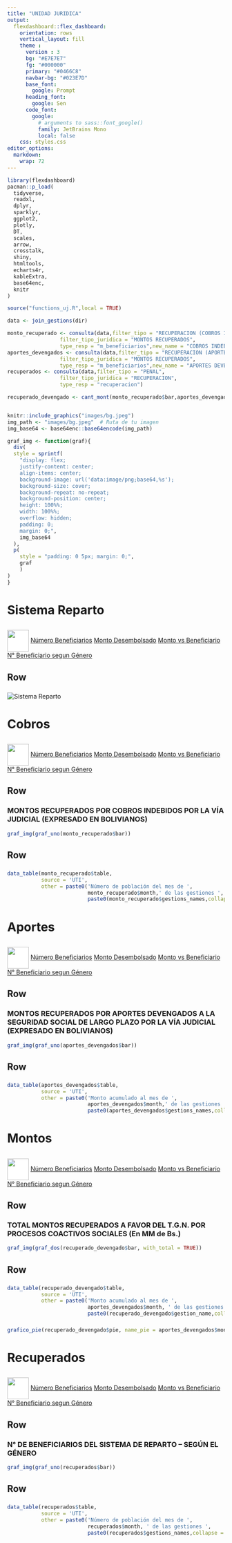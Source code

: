 ```yaml
---
title: "UNIDAD JURIDICA"
output: 
  flexdashboard::flex_dashboard:
    orientation: rows
    vertical_layout: fill
    theme : 
      version : 3
      bg: "#E7E7E7"
      fg: "#000000" 
      primary: "#0466C8"
      navbar-bg: "#023E7D"
      base_font: 
        google: Prompt
      heading_font:
        google: Sen
      code_font:
        google: 
          # arguments to sass::font_google() 
          family: JetBrains Mono
          local: false
    css: styles.css
editor_options: 
  markdown: 
    wrap: 72
---
```


```r
library(flexdashboard)
pacman::p_load(
  tidyverse,
  readxl,
  dplyr,
  sparklyr,
  ggplot2,
  plotly,
  DT,
  scales,
  arrow,
  crosstalk,
  shiny,
  htmltools,
  echarts4r,
  kableExtra,
  base64enc,
  knitr
)

source("functions_uj.R",local = TRUE)

data <- join_gestions(dir)

monto_recuperado <- consulta(data,filter_tipo = "RECUPERACION (COBROS INDEBIDOS Y OTRAS ACREENCIAS)", 
                 filter_tipo_juridica = "MONTOS RECUPERADOS",
                 type_resp = "m_beneficiarios",new_name = "COBROS INDEBIDOS")
aportes_devengados <- consulta(data,filter_tipo = "RECUPERACION (APORTES DEVENGADOS)", 
                 filter_tipo_juridica = "MONTOS RECUPERADOS",
                 type_resp = "m_beneficiarios",new_name = "APORTES DEVENGADOS")
recuperados <- consulta(data,filter_tipo = "PENAL", 
                 filter_tipo_juridica = "RECUPERACION",
                 type_resp = "recuperacion")

recuperado_devengado <- cant_mont(monto_recuperado$bar,aportes_devengados$bar)


knitr::include_graphics("images/bg.jpeg")
img_path <- "images/bg.jpeg"  # Ruta de tu imagen
img_base64 <- base64enc::base64encode(img_path)

graf_img <- function(graf){
  div(
  style = sprintf(
    "display: flex; 
    justify-content: center; 
    align-items: center; 
    background-image: url('data:image/png;base64,%s'); 
    background-size: cover; 
    background-repeat: no-repeat; 
    background-position: center; 
    height: 100%%; 
    width: 100%%; 
    overflow: hidden;
    padding: 0; 
    margin: 0;",
    img_base64
  ),
  p(
    style = "padding: 0 5px; margin: 0;",
    graf
    )
)
}

```

# Sistema Reparto {.hidden}

##  {.sidebar}

<img src='../_data/logo.png' style='height: 50px; vertical-align: middle; background-color: white;'>
[Número Beneficiarios](#cobros) 
[Monto Desembolsado](#aportes)
[Monto vs Beneficiario](#montos) 
[N° Beneficiario segun Género](#recuperados) 

## Row

### 

<img src="../_data/Reparto.png" alt="Sistema Reparto" style="max-width: 100%;"/>

# Cobros {#cobros .hidden}

## {.sidebar}

<img src='../_data/logo.png' style='height: 50px; vertical-align: middle; background-color: white;'>
[Número Beneficiarios](#cobros) 
[Monto Desembolsado](#aportes)
[Monto vs Beneficiario](#montos) 
[N° Beneficiario segun Género](#recuperados) 

## Row {data-height="650" .custom-row}

### MONTOS RECUPERADOS POR COBROS INDEBIDOS POR LA VÍA JUDICIAL (EXPRESADO EN BOLIVIANOS)

```r
graf_img(graf_uno(monto_recuperado$bar))
```

## Row {data-height="250"}

###  

```r
data_table(monto_recuperado$table,
           source = 'UTI',
           other = paste0('Número de población del mes de ', 
                          monto_recuperado$month,' de las gestiones ',
                          paste0(monto_recuperado$gestions_names,collapse = "-")))
```

# Aportes {#aportes .hidden}

##  {.sidebar}

<img src='../_data/logo.png' style='height: 50px; vertical-align: middle; background-color: white;'>
[Número Beneficiarios](#cobros) 
[Monto Desembolsado](#aportes)
[Monto vs Beneficiario](#montos) 
[N° Beneficiario segun Género](#recuperados)  

## Row {data-height="650"}

### MONTOS RECUPERADOS POR APORTES DEVENGADOS A LA SEGURIDAD SOCIAL DE LARGO PLAZO POR LA VÍA JUDICIAL (EXPRESADO EN BOLIVIANOS)

```r
graf_img(graf_uno(aportes_devengados$bar))
```

## Row {data-height="250"}

### 

```r
data_table(aportes_devengados$table,
           source = 'UTI',
           other = paste0('Monto acumulado al mes de ', 
                          aportes_devengados$month,' de las gestiones ', 
                          paste0(aportes_devengados$gestions_names,collapse = "-")))
```

# Montos {#montos .hidden}

##  {.sidebar}

<img src='../_data/logo.png' style='height: 50px; vertical-align: middle; background-color: white;'>
[Número Beneficiarios](#cobros) 
[Monto Desembolsado](#aportes)
[Monto vs Beneficiario](#montos) 
[N° Beneficiario segun Género](#recuperados)  

## Row {data-height="650"}

### TOTAL MONTOS RECUPERADOS A FAVOR DEL T.G.N. POR PROCESOS COACTIVOS SOCIALES (En MM de Bs.)

```r
graf_img(graf_dos(recuperado_devengado$bar, with_total = TRUE))
```

## Row {data-height="250"}

### 

```r
data_table(recuperado_devengado$table,
           source = 'UTI',
           other = paste0('Monto acumulado al mes de ', 
                          aportes_devengados$month, ' de las gestiones ', 
                          paste0(recuperado_devengado$gestion_name,collapse = "-")))
```

###  {data-width="350"}

```r
grafico_pie(recuperado_devengado$pie, name_pie = aportes_devengados$month)
```

# Recuperados {#recuperados .hidden}

##  {.sidebar}

<img src='../_data/logo.png' style='height: 50px; vertical-align: middle; background-color: white;'>
[Número Beneficiarios](#cobros) 
[Monto Desembolsado](#aportes)
[Monto vs Beneficiario](#montos) 
[N° Beneficiario segun Género](#recuperados) 

## Row {data-height="650"}

### N° DE BENEFICIARIOS DEL SISTEMA DE REPARTO -- SEGÚN EL GÉNERO

```r
graf_img(graf_uno(recuperados$bar))
```

## Row {data-height="250"}

###  {data-width="650"}

```r
data_table(recuperados$table,
           source = 'UTI',
           other = paste0('Número de población del mes de ', 
                          recuperados$month, ' de las gestiones ', 
                          paste0(recuperados$gestions_names,collapse = "-")))
```

